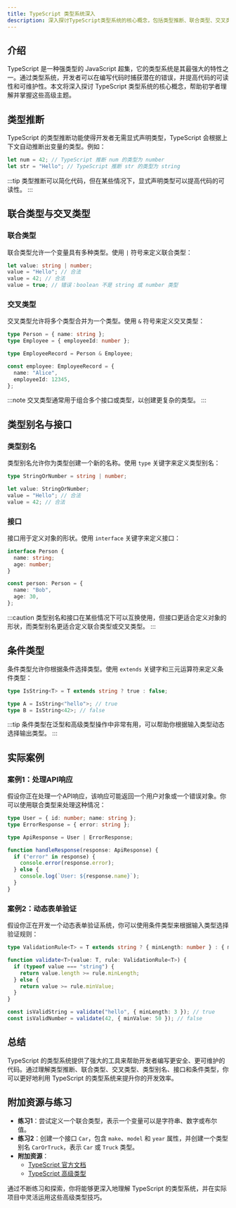 ```yaml
---
title: TypeScript 类型系统深入
description: 深入探讨TypeScript类型系统的核心概念，包括类型推断、联合类型、交叉类型、类型别名、条件类型等，帮助初学者掌握高级类型技巧。
---
```


## 介绍

TypeScript 是一种强类型的 JavaScript 超集，它的类型系统是其最强大的特性之一。通过类型系统，开发者可以在编写代码时捕获潜在的错误，并提高代码的可读性和可维护性。本文将深入探讨 TypeScript 类型系统的核心概念，帮助初学者理解并掌握这些高级主题。

## 类型推断

TypeScript 的类型推断功能使得开发者无需显式声明类型，TypeScript 会根据上下文自动推断出变量的类型。例如：

```typescript
let num = 42; // TypeScript 推断 num 的类型为 number
let str = "Hello"; // TypeScript 推断 str 的类型为 string
```

:::tip
类型推断可以简化代码，但在某些情况下，显式声明类型可以提高代码的可读性。
:::

## 联合类型与交叉类型

### 联合类型

联合类型允许一个变量具有多种类型。使用 `|` 符号来定义联合类型：

```typescript
let value: string | number;
value = "Hello"; // 合法
value = 42; // 合法
value = true; // 错误：boolean 不是 string 或 number 类型
```

### 交叉类型

交叉类型允许将多个类型合并为一个类型。使用 `&` 符号来定义交叉类型：

```typescript
type Person = { name: string };
type Employee = { employeeId: number };

type EmployeeRecord = Person & Employee;

const employee: EmployeeRecord = {
  name: "Alice",
  employeeId: 12345,
};
```

:::note
交叉类型通常用于组合多个接口或类型，以创建更复杂的类型。
:::

## 类型别名与接口

### 类型别名

类型别名允许你为类型创建一个新的名称。使用 `type` 关键字来定义类型别名：

```typescript
type StringOrNumber = string | number;

let value: StringOrNumber;
value = "Hello"; // 合法
value = 42; // 合法
```

### 接口

接口用于定义对象的形状。使用 `interface` 关键字来定义接口：

```typescript
interface Person {
  name: string;
  age: number;
}

const person: Person = {
  name: "Bob",
  age: 30,
};
```

:::caution
类型别名和接口在某些情况下可以互换使用，但接口更适合定义对象的形状，而类型别名更适合定义联合类型或交叉类型。
:::

## 条件类型

条件类型允许你根据条件选择类型。使用 `extends` 关键字和三元运算符来定义条件类型：

```typescript
type IsString<T> = T extends string ? true : false;

type A = IsString<"hello">; // true
type B = IsString<42>; // false
```

:::tip
条件类型在泛型和高级类型操作中非常有用，可以帮助你根据输入类型动态选择输出类型。
:::

## 实际案例

### 案例1：处理API响应

假设你正在处理一个API响应，该响应可能返回一个用户对象或一个错误对象。你可以使用联合类型来处理这种情况：

```typescript
type User = { id: number; name: string };
type ErrorResponse = { error: string };

type ApiResponse = User | ErrorResponse;

function handleResponse(response: ApiResponse) {
  if ("error" in response) {
    console.error(response.error);
  } else {
    console.log(`User: ${response.name}`);
  }
}
```

### 案例2：动态表单验证

假设你正在开发一个动态表单验证系统，你可以使用条件类型来根据输入类型选择验证规则：

```typescript
type ValidationRule<T> = T extends string ? { minLength: number } : { minValue: number };

function validate<T>(value: T, rule: ValidationRule<T>) {
  if (typeof value === "string") {
    return value.length >= rule.minLength;
  } else {
    return value >= rule.minValue;
  }
}

const isValidString = validate("hello", { minLength: 3 }); // true
const isValidNumber = validate(42, { minValue: 50 }); // false
```

## 总结

TypeScript 的类型系统提供了强大的工具来帮助开发者编写更安全、更可维护的代码。通过理解类型推断、联合类型、交叉类型、类型别名、接口和条件类型，你可以更好地利用 TypeScript 的类型系统来提升你的开发效率。

## 附加资源与练习

- **练习1**：尝试定义一个联合类型，表示一个变量可以是字符串、数字或布尔值。
- **练习2**：创建一个接口 `Car`，包含 `make`、`model` 和 `year` 属性，并创建一个类型别名 `CarOrTruck`，表示 `Car` 或 `Truck` 类型。
- **附加资源**：
  - [TypeScript 官方文档](https://www.typescriptlang.org/docs/)
  - [TypeScript 高级类型](https://www.typescriptlang.org/docs/handbook/advanced-types.html)

通过不断练习和探索，你将能够更深入地理解 TypeScript 的类型系统，并在实际项目中灵活运用这些高级类型技巧。